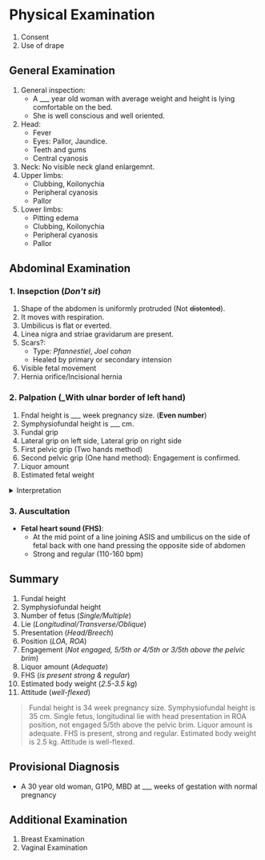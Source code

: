 # Physical Examination

1. Consent
1. Use of drape

## General Examination

1.  General inspection:
    - A \_\_\_ year old woman with average weight and height is lying comfortable on the bed.
    - She is well conscious and well oriented.
1.  Head:
    - Fever
    - Eyes: Pallor, Jaundice.
    - Teeth and gums
    - Central cyanosis
1.  Neck: No visible neck gland enlargemnt.
1.  Upper limbs:
    - Clubbing, Koilonychia
    - Peripheral cyanosis
    - Pallor
1.  Lower limbs:
    - Pitting edema
    - Clubbing, Koilonychia
    - Peripheral cyanosis
    - Pallor

## Abdominal Examination

### 1. Insepction (_Don't sit_)

1.  Shape of the abdomen is uniformly protruded (Not ~~distented~~).
1.  It moves with respiration.
1.  Umbilicus is flat or everted.
1.  Linea nigra and striae gravidarum are present.
1.  Scars?:
    - Type: _Pfannestiel_, _Joel cohan_
    - Healed by primary or secondary intension
1.  Visible fetal movement
1.  Hernia orifice/Incisional hernia

### 2. Palpation (\_With ulnar border of left hand)

1.  Fndal height is \_\_\_ week pregnancy size. (**Even number**)
1.  Symphysiofundal height is \_\_\_ cm.
1.  Fundal grip
1.  Lateral grip on left side, Lateral grip on right side
1.  First pelvic grip (Two hands method)
1.  Second pelvic grip (One hand method): Engagement is confirmed.
1.  Liquor amount
1.  Estimated fetal weight

<details>
<summary>Interpretation</summary>

- **Head**: _Small, hard, globular, ballotable mass_ which seems to be fetal head
- **Breech**: _Soft, broad, irregular, non-ballotable mass_ which seems to be fetal breech
- **Limbs**: _Small, soft, irregular knobs which receeds on pressure_ which seems to be fetal limbs
- **Back**: _Smooth, curved mass which resists to pressure_ which seems to be fetal back

</details>

### 3. Auscultation

- **Fetal heart sound (FHS)**:
  - At the mid point of a line joining ASIS and umbilicus on the side of fetal back with one hand pressing the opposite side of abdomen
  - Strong and regular (110-160 bpm)

## Summary

1. Fundal height
1. Symphysiofundal height
1. Number of fetus (_Single/Multiple_)
1. Lie (_Longitudinal/Transverse/Oblique_)
1. Presentation (_Head/Breech_)
1. Position (_LOA, ROA_)
1. Engagement (_Not engaged, 5/5th or 4/5th or 3/5th above the pelvic brim_)
1. Liquor amount (_Adequate_)
1. FHS (_is present strong & regular_)
1. Estimated body weight (_2.5-3.5 kg_)
1. Attitude (_well-flexed_)

> Fundal height is 34 week pregnancy size. Symphysiofundal height is 35 cm. Single fetus, longitudinal lie with head presentation in ROA position, not engaged 5/5th above the pelvic brim. Liquor amount is adequate. FHS is present, strong and regular. Estimated body weight is 2.5 kg. Attitude is well-flexed.

## Provisional Diagnosis

- A 30 year old woman, G1P0, MBD at \_\_\_ weeks of gestation with normal pregnancy

## Additional Examination

1. Breast Examination
1. Vaginal Examination
